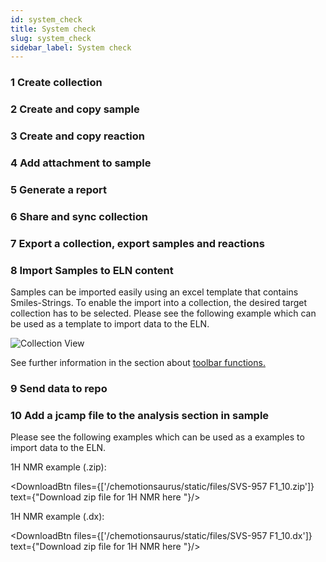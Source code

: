 ```yaml
---
id: system_check
title: System check
slug: system_check
sidebar_label: System check
---
```


### 1	Create collection

### 2	Create and copy sample
  
### 3	Create and copy reaction

### 4	Add attachment to sample

### 5	Generate a report

### 6	Share and sync collection

### 7	Export a collection, export samples and reactions

### 8  Import Samples to ELN content

Samples can be imported easily using an excel template that contains Smiles-Strings. To enable the import into a collection, the desired target collection has to be selected. 
Please see the following example which can be used as a template to import data to the ELN. 
<p><DownloadBtn files={['/chemotionsaurus/files/template%20_sample_import.xlsx']}  text={"Download XLSX Template here "}/></p>

![Collection View](/img/import_samples.gif)

See further information in the section about [toolbar functions.](toolbar_functions)

### 9	Send data to repo

### 10 Add a jcamp file to the analysis section in sample

Please see the following examples which can be used as a examples to import data to the ELN. 

1H NMR example (.zip): <p><DownloadBtn files={['/chemotionsaurus/static/files/SVS-957 F1_10.zip']}  text={"Download zip file for 1H NMR here "}/></p>
1H NMR example (.dx): <p><DownloadBtn files={['/chemotionsaurus/static/files/SVS-957 F1_10.dx']}  text={"Download zip file for 1H NMR here "}/></p>

